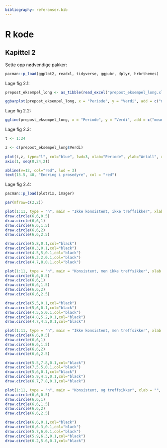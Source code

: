 ```yaml
---
bibliography: referanser.bib 
---
```


# R kode {.unnumbered}

## Kapittel 2 {.unnumbered}

Sette opp nødvendige pakker:
```r
pacman::p_load(ggplot2, readxl, tidyverse, ggpubr, dplyr, hrbrthemes)
```

Lage fig 2.1:
```r
prepost_eksempel_long <- as_tibble(read_excel("prepost_eksempel_long.xlsx"))

ggbarplot(prepost_eksempel_long, x = "Periode", y = "Verdi", add = c("mean"), color = "blue", fill = "lightblue")
```

Lage fig 2.2:
```r
ggline(prepost_eksempel_long, x = "Periode", y = "Verdi", add = c("mean_se", "jitter"))
```

Lage fig 2.3:
```r
t <- 1:24

z <- c(prepost_eksempel_long$Verdi)
  
plot(t,z, type="l", col="blue", lwd=3, xlab="Periode", ylab="Antall", xaxt="n")
axis(1, seq(0,24,2))

abline(v=12, col="red", lwd = 3)
text(15.5, 40, "Endring i prosedyre", col = "red")
```


Lage fig 2.4:
```r
pacman::p_load(plotrix, imager)

par(mfrow=c(2,2))

plot(1:11, type = "n", main = "Ikke konsistent, ikke treffsikker", xlab = "", ylab = "")
draw.circle(6,6,0.5)
draw.circle(6,6,1)
draw.circle(6,6,1.5)
draw.circle(6,6,2)
draw.circle(6,6,2.5)

draw.circle(5,8,0.1,col="black")
draw.circle(8,3,0.1,col="black")
draw.circle(4.5,5,0.1,col="black")
draw.circle(6,3.2,0.1,col="black")
draw.circle(4.7,8,0.1,col="black")

plot(1:11, type = "n", main = "Konsistent, men ikke treffsikker", xlab = "", ylab = "")
draw.circle(6,6,0.5)
draw.circle(6,6,1)
draw.circle(6,6,1.5)
draw.circle(6,6,2)
draw.circle(6,6,2.5)

draw.circle(5,5,0.1,col="black")
draw.circle(5,6,0.1,col="black")
draw.circle(4.5,5,0.1,col="black")
draw.circle(4.8,5.2,0.1,col="black")
draw.circle(4.7,4.5,0.1,col="black")

plot(1:11, type = "n", main = "Ikke konsistent, men treffsikker", xlab = "", ylab = "")
draw.circle(6,6,0.5)
draw.circle(6,6,1)
draw.circle(6,6,1.5)
draw.circle(6,6,2)
draw.circle(6,6,2.5)

draw.circle(5.5,7.8,0.1,col="black")
draw.circle(7,5.5,0.1,col="black")
draw.circle(5,6,0.1,col="black")
draw.circle(5.9,4.5,0.1,col="black")
draw.circle(6.7,7.8,0.1,col="black")

plot(1:11, type = "n", main = "Konsistent, og treffsikker", xlab = "", ylab = "")
draw.circle(6,6,0.5)
draw.circle(6,6,1)
draw.circle(6,6,1.5)
draw.circle(6,6,2)
draw.circle(6,6,2.5)

draw.circle(6,6,0.1,col="black")
draw.circle(6,6.3,0.1,col="black")
draw.circle(5.7,6,0.1,col="black")
draw.circle(5.9,6.3,0.1,col="black")
draw.circle(6.2,5.6,0.1,col="black")
```

